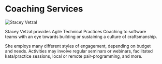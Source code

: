
<SEO title="Home"/>

# Coaching Services

![Stacey Vetzal](../images/stacey.jpg)

Stacey Vetzal provides Agile Technical Practices Coaching to software teams with an eye towards building or sustaining a culture of craftsmanship.

She employs many different styles of engagement, depending on budget and needs. Activities may involve regular seminars or webinars, facilitated kata/practice sessions, local or remote pair-programming, and more.
